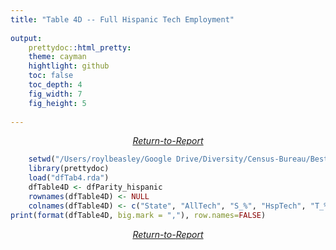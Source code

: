 ```yaml
---
title: "Table 4D -- Full Hispanic Tech Employment"
 
output: 
    prettydoc::html_pretty:
    theme: cayman
    hightlight: github
    toc: false
    toc_depth: 4
    fig_width: 7
    fig_height: 5
 
---
```


<i><center><a href="https://archimedes2kxx.github.io/BestStatesForBlackTech/Report-3.html" target="_self">Return-to-Report</a></center></i>
```r
    setwd("/Users/roylbeasley/Google Drive/Diversity/Census-Bureau/BestStates4BlackTech")
    library(prettydoc)
    load("dfTab4.rda")   
    dfTable4D <- dfParity_hispanic
    rownames(dfTable4D) <- NULL
    colnames(dfTable4D) <- c("State", "AllTech", "S_%", "HspTech", "T_%", "HspPop", "P_%", "Par")
print(format(dfTable4D, big.mark = ","), row.names=FALSE)  

```

<i><center><a href="https://archimedes2kxx.github.io/BestStatesForBlackTech/Report-3.html" target="_self">Return-to-Report</a></center></i>

